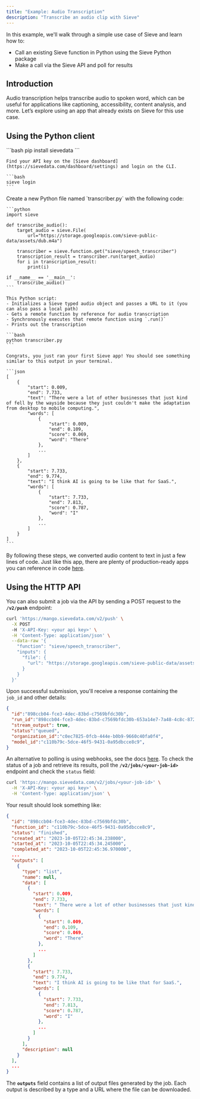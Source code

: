 ```yaml
---
title: "Example: Audio Transcription"
description: "Transcribe an audio clip with Sieve"
---
```


In this example, we'll walk through a simple use case of Sieve and learn how to:
- Call an existing Sieve function in Python using the Sieve Python package
- Make a call via the Sieve API and poll for results

## **Introduction**

Audio transcription helps transcribe audio to spoken word, which can be useful for applications like captioning, accessibility, content analysis, and more. Let’s explore using an app that already exists on Sieve for this use case.

## **Using the Python client**

<Steps>
  <Step title="Install the Sieve package and login">
    ```bash
    pip install sievedata
    ```

    Find your API key on the [Sieve dashboard](https://sievedata.com/dashboard/settings) and login on the CLI.

    ```bash
    sieve login
    ```
  </Step>
  <Step title="Create transcriber script">
    Create a new Python file named `transcriber.py` with the following code:

    ```python
    import sieve

    def transcribe_audio():
        target_audio = sieve.File(
            url="https://storage.googleapis.com/sieve-public-data/assets/dub.m4a")

        transcriber = sieve.function.get("sieve/speech_transcriber")
        transcription_result = transcriber.run(target_audio)
        for i in transcription_result:
            print(i)

    if __name__ == '__main__':
        transcribe_audio()
    ```

    This Python script:
    - Initializes a Sieve typed audio object and passes a URL to it (you can also pass a local path)
    - Gets a remote function by reference for audio transcription
    - Synchronously executes that remote function using `.run()`
    - Prints out the transcription
  </Step>

  <Step title="Execute the code">

    ```bash
    python transcriber.py
    ```

    Congrats, you just ran your first Sieve app! You should see something similar to this output in your terminal.

    ```json
    [
        {
            "start": 0.009,
            "end": 7.733,
            "text": "There were a lot of other businesses that just kind of fell by the wayside because they just couldn't make the adaptation from desktop to mobile computing.",
            "words": [
                {
                    "start": 0.009,
                    "end": 0.109,
                    "score": 0.069,
                    "word": "There"
                },
                ...
            ]
        },
        {
            "start": 7.733,
            "end": 9.774,
            "text": "I think AI is going to be like that for SaaS.",
            "words": [
                {
                    "start": 7.733,
                    "end": 7.813,
                    "score": 0.787,
                    "word": "I"
                },
                ...
            ]
        }
    ]
    ```
  </Step>
</Steps>

By following these steps, we converted audio content to text in just a few lines of code. Just like this app, there are plenty of production-ready apps you can reference in code [here](https://www.sievedata.com/explore).

## **Using the HTTP API**
You can also submit a job via the API by sending a POST request to the **`/v2/push`** endpoint:

```bash
curl 'https://mango.sievedata.com/v2/push' \
  -X POST
  -H 'X-API-Key: <your api key>' \
  -H 'Content-Type: application/json' \
  --data-raw '{
    "function": "sieve/speech_transcriber",
    "inputs": {
      "file": {
        "url": "https://storage.googleapis.com/sieve-public-data/assets/dub.m4a"
      }
    }
  }'
```

Upon successful submission, you'll receive a response containing the `job_id` and other details:

```json
{
  "id":"898ccb04-fce3-4dec-83bd-c7569bfdc30b",
  "run_id":"898ccb04-fce3-4dec-83bd-c7569bfdc30b-653a14e7-7a48-4c8c-872b-6715a28aca1f",
  "stream_output": true,
  "status":"queued",
  "organization_id":"c0ec7825-0fcb-444e-b0b9-9660c40fa0f4",
  "model_id":"c110b79c-5dce-46f5-9431-0a95dbcce8c9",
}
```

<Info>An alternative to polling is using webhooks, see the docs [here](/guide/custom-apps/using-webhooks).</Info>
To check the status of a job and retrieve its results, poll the **`/v2/jobs/<your-job-id>`** endpoint and check the `status` field:

```bash
curl 'https://mango.sievedata.com/v2/jobs/<your-job-id>' \
  -H 'X-API-Key: <your api key>' \
  -H 'Content-Type: application/json' \
```

Your result should look something like:
```json
{
  "id": "898ccb04-fce3-4dec-83bd-c7569bfdc30b",
  "function_id": "c110b79c-5dce-46f5-9431-0a95dbcce8c9",
  "status": "finished",
  "created_at": "2023-10-05T22:45:34.238000",
  "started_at": "2023-10-05T22:45:34.245000",
  "completed_at": "2023-10-05T22:45:36.970000",
  ...
  "outputs": [
    {
      "type": "list",
      "name": null,
      "data": [
        {
          "start": 0.009,
          "end": 7.733,
          "text": " There were a lot of other businesses that just kind of fell by the wayside because they just couldn't make the adaptation from desktop to mobile computing.",
          "words": [
            {
              "start": 0.009,
              "end": 0.109,
              "score": 0.069,
              "word": "There"
            },
            ...
          ]
        },
        {
          "start": 7.733,
          "end": 9.774,
          "text": "I think AI is going to be like that for SaaS.",
          "words": [
            {
              "start": 7.733,
              "end": 7.813,
              "score": 0.787,
              "word": "I"
            },
            ...
          ]
        }
      ],
      "description": null
    }
  ],
  ...
}
```

The **`outputs`** field contains a list of output files generated by the job. Each output is described by a type and a URL where the file can be downloaded.



